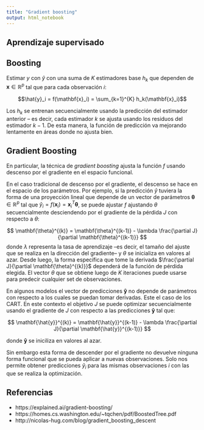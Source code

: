 ```yaml
---
title: "Gradient boosting"
output: html_notebook
---
```


## Aprendizaje supervisado

## Boosting

Estimar $y$ con $\hat{y}$ con una suma de $K$ estimadores base $h_k$ que dependen de $\mathbf{x} \in \mathbb{R}^p$ tal que para cada observación $i$:

$$\hat{y}_i = f(\mathbf{x}_i) = \sum_{k=1}^{K} h_k(\mathbf{x}_i)$$

Los $h_k$ se entrenan secuencialmente usando la predicción del estimador anterior -- es decir, cada estimador $k$ se ajusta usando los residuos del estimador $k-1$. De esta manera, la función de predicción va mejorando lentamente en áreas donde no ajusta bien.

## Gradient Boosting

En particular, la técnica de *gradient boosting* ajusta la función $f$ usando descenso por el gradiente en el espacio funcional.

En el caso tradicional de descenso por el gradiente, el descenso se hace en el espacio de los parámetros. Por ejemplo, si la predicción $\hat{y}$ tuviera la forma de una proyección lineal que depende de un vector de parámetros $\mathbf{\theta} \in \mathbb{R}^p$ tal que $\hat{y}_i = f(\mathbf{x}_i) = \mathbf{x}_i^T\mathbf{\theta}$, se puede ajustar $f$ ajustando $\theta$ secuencialmente desciendendo por el gradiente de la pérdida $J$ con respecto a $\theta$: 

$$ \mathbf{\theta}^{(k)} = \mathbf{\theta}^{(k-1)} - \lambda \frac{\partial J}{\partial \mathbf{\theta}^{(k-1)}} $$
donde $\lambda$ representa la tasa de aprendizaje --es decir, el tamaño del ajuste que se realiza en la dirección del gradiente-- y $\theta$ se inicializa en valores al azar. Desde luego, la forma específica que tome la derivada $\frac{\partial J}{\partial \mathbf{\theta}^{(k)}}$ dependerá de la función de pérdida elegida. El vector $\theta$ que se obtiene luego de $K$ iteraciones puede usarse para predecir cualquier set de observaciones. 

En algunos modelos el vector de predicciones $\mathbf{\hat{y}}$ no depende de parámetros con respecto a los cuales se puedan tomar derivadas. Este el caso de los CART. En este contexto el objetivo $J$ se puede optimizar secuencialmente usando el gradiente de $J$ con respecto a las predicciones $\mathbf{\hat{y}}$ tal que:

$$ \mathbf{\hat{y}}^{(k)} = \mathbf{\hat{y}}^{(k-1)} - \lambda \frac{\partial J}{\partial \mathbf{\hat{y}}^{(k-1)}} $$

donde $\mathbf{\hat{y}}$ se iniciliza en valores al azar.

Sin embargo esta forma de descender por el gradiente no devuelve ninguna forma funcional que se pueda aplicar a nuevas observaciones. Solo nos permite obtener predicciones $\hat{y}_i$ para las mismas observaciones $i$ con las que se realiza la optimización. 

## Referencias

- https://explained.ai/gradient-boosting/
- https://homes.cs.washington.edu/~tqchen/pdf/BoostedTree.pdf
- http://nicolas-hug.com/blog/gradient_boosting_descent
